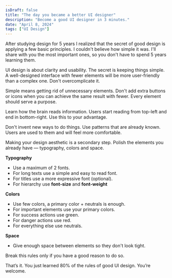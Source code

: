 ```yaml
---
isDraft: false
title: "The day you became a better UI designer"
description: "Become a good UI designer in 3 minutes."
date: "April 8, 2024"
tags: ["UI Design"]
---
```


After studying design for 5 years I realized that the secret of good design is applying a few basic principles.
I couldn't believe how simple it was. I'll share with you the most important ones, so you don't have to spend 5 years learning them.

UI design is about clarity and usability. The secret is keeping things simple. A well-designed interface with fewer elements will be more user-friendly than a complex one. Don't overcomplicate it.

Simple means getting rid of unnecessary elements. Don't add extra buttons or icons when you can achieve the same result with fewer. Every element should serve a purpose.

Learn how the brain reads information. Users start reading from top-left and end in bottom-right. Use this to your advantage.

Don't invent new ways to do things. Use patterns that are already known. Users are used to them and will feel more comfortable.

Making your design aesthetic is a secondary step. Polish the elements you already have — typography, colors and space.

**Typography**

- Use a maximum of 2 fonts.
- For long texts use a simple and easy to read font.
- For titles use a more expressive font (optional).
- For hierarchy use **font-size** and **font-weight**

**Colors**

- Use few colors, a primary color + neutrals is enough.
- For important elements use your primary colors.
- For success actions use green.
- For danger actions use red.
- For everything else use neutrals.

**Space**

- Give enough space between elements so they don't look tight.

Break this rules only if you have a good reason to do so.

That’s it. You just learned 80% of the rules of good UI design. You’re welcome.
